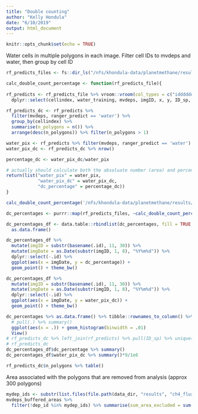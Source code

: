 ```yaml
---
title: "Double counting"
author: "Kelly Hondula"
date: "6/10/2019"
output: html_document
---
```


```r
knitr::opts_chunk$set(echo = TRUE)
```

Water cells in multiple polygons in each image. Filter cell IDs to mvdeps and water, then group by cell ID

```r
rf_predicts_files <- fs::dir_ls("/nfs/khondula-data/planetmethane/results/rf_predicts_noEHW_pixels")

calc_double_count_percentage <- function(rf_predicts_file){
  
rf_predicts <- rf_predicts_file %>% vroom::vroom(col_types = c("iddddddddddddlllcddcc")) %>%
  dplyr::select(cellindex, water_training, mvdeps, imgID, x, y, ID_sp, ranger_predict)

rf_predicts_dc <- rf_predicts %>% 
  filter(mvdeps, ranger_predict == 'water') %>% 
  group_by(cellindex) %>%
  summarise(n_polygons = n()) %>% 
  arrange(desc(n_polygons)) %>% filter(n_polygons > 1)

water_pix <- rf_predicts %>% filter(mvdeps, ranger_predict == 'water') %>% nrow()
water_pix_dc <- rf_predicts_dc %>% nrow()

percentage_dc <- water_pix_dc/water_pix

# actually should calculate both the absoluate number (area) and percentage
return(list("water_pix" = water_pix,
            "water_pix_dc" = water_pix_dc, 
            "dc_percentage" = percentage_dc))
}

calc_double_count_percentage('/nfs/khondula-data/planetmethane/results/rf_predicts_noEHW_pixels/rfpredict_20180708_151405_104e.csv')

dc_percentages <- purrr::map(rf_predicts_files, ~calc_double_count_percentage(.x))

dc_percentages_df <- data.table::rbindlist(dc_percentages, fill = TRUE, idcol = TRUE) %>%
  as.data.frame()

dc_percentages_df %>% 
  mutate(imgID = substr(basename(.id), 11, 30)) %>%
  mutate(imgDate = as.Date(substr(imgID, 1, 8), "%Y%m%d")) %>%
  dplyr::select(-.id) %>%
  ggplot(aes(x = imgDate, y = dc_percentage)) +
  geom_point() + theme_bw()

dc_percentages_df %>% 
  mutate(imgID = substr(basename(.id), 11, 30)) %>%
  mutate(imgDate = as.Date(substr(imgID, 1, 8), "%Y%m%d")) %>%
  dplyr::select(-.id) %>%
  ggplot(aes(x = imgDate, y = water_pix_dc)) +
  geom_point() + theme_bw()

dc_percentages %>% as.data.frame() %>% tibble::rownames_to_column() %>%
  # pull(.) %>% summary()
  ggplot(aes(x = .)) + geom_histogram(binwidth = .01)
  View()
# rf_predicts_dc %>% left_join(rf_predicts) %>% pull(ID_sp) %>% unique() %>% length()
# rf_predicts_dc
dc_percentages_df$dc_percentage %>% summary()
dc_percentages_df$water_pix_dc %>% summary()*9/1e6
```

```r
rf_predicts_dc$n_polygons %>% table()
```

Area associated with the polygons that are removed from analysis (approx 300 polygons)

```r
mydep_ids <- substr(list.files(file.path(data_dir, "results", "ch4_flux_predicts")), 8, 12)
mvdeps_buffered_areas %>%
  filter(!dep_id %in% mydep_ids) %>% summarise(sum_area_excluded = sum(area_m2)/1e6)
```

